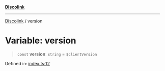 [**Discolink**](../README.md)

***

[Discolink](../globals.md) / version

# Variable: version

> `const` **version**: `string` = `$clientVersion`

Defined in: [index.ts:12](https://github.com/Archayu/discolink/blob/ddfd70ea55cc6996bf3567765f64fb3824cd3f79/src/index.ts#L12)
